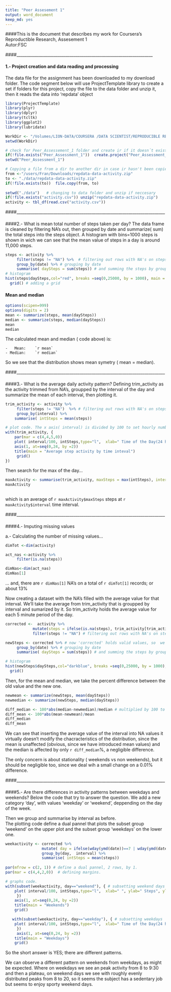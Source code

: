 ```yaml
---
title: "Peer Assesement 1"
output: word_document
keep_md: yes
---
```


####This is the document that describes my work for Coursera's Reproductible Research, Assesement 1  
Autor:FSC

####___________________________________________________________________ 

####  

#### 1.- Project creation and data reading and processing


The data file for the assignment has been downloaded to my download folder.
The code segment below will use ProjectTemplate library to create a set if folders for this project, copy the file to the data folder and unzip it, then it reads the data into 'repdata' object
```r

library(ProjectTemplate)
library(plyr)
library(dplyr)
library(tcltk)
library(ggplot2)
library(lubridate)

```


```r
WorkDir <- "/Volumes/LION-DATA/COURSERA /DATA SCIENTIST/REPRODUCIBLE RESEARCH" # work dir has to be modified to fit your system. The rest pends from it, so it should work
setwd(WorkDir)

# check for Peer_Assessement_1 folder and create ir if it doesn´t exist.
if(!file.exists("Peer_Assessment_1"))  create.project("Peer_Assessment_1")
setwd("Peer_Assessment_1")

# Copying a file from a dir to another dir in case ir hasn't been copied before
from <-"/users/Fran/Downloads/repdata-data-activity.zip"
to <- "./data/repdata-data-activity.zip"
if(!file.exists(to))  file.copy(from, to)
                                
setwd("./data")   # changing to data folder and unzip if neccesary
if(!file.exists("activity.csv")) unzip("repdata-data-activity.zip")
activity <- tbl_df(read.csv("activity.csv"))
```

####_________________________________________________________________________
    
####    

    
####2.- What is mean total number of steps taken per day?
The data frame is cleaned by filtering NA's out, then grouped by date and summarize( sum) the total steps into the steps object. 
A histogram with bins=1000 steps is shown in wich we can see that the mean value of steps in a day is around 11,000 steps.

```r
steps <- activity %>%
     filter(steps != "NA") %>%  # filtering out rows with NA's on steps
     group_by(date) %>% # grouping by date
     summarise( daySteps = sum(steps)) # and summing the steps by groupped date.
# histogram 
hist(steps$daySteps,col="red", breaks =seq(0,25000, by = 1000), main = "Total steps per day",, xlab= ("Total daily Steps"), ylab= ("Nr. of occurrences"))
  grid() # adding a grid
```

####  Mean and median  

```r
options(scipen=999)
options(digits = 2)
mean <- summarize(steps, mean(daySteps))
median <- summarize(steps, median(daySteps))
mean 
median


```
 The calculated mean and median ( code above) is:  
 
    -   Mean:    `r mean`  
    - Median:    `r median`
 
 So we see that the distribution shows  mean symetry ( mean = median). 


####_________________________________________________________________________
    
####    

    
####3.- What is the average daily activity pattern?
Defining trim_activity as the activity trimmed from NA's, groupped by the interval of the day and summarize the mean of each interval,
then plotting it.

```r
trim_activity <- activity %>%
     filter(steps != "NA")  %>% # filtering out rows with NA's on steps
     group_by(interval) %>%
    summarise( intSteps = mean(steps))

# plot code. The x axis( interval) is divided by 100 to set hourly numbers on the x-axis.
with(trim_activity, {
    par(mar = c(4,4,5,0))
    plot( interval/100, intSteps,type="l",  xlab=" Time of the Day(24 hour)", ylab=" Step activity", ylim = range(intSteps), col ="magenta", xlim = range(0:24), xaxt="n") 
    axis(1, at=seq(0,24, by =2)) 
    title(main = "Average step activity by time inteval")
     grid()
})
```


Then search for the max of the day...

```r

maxActivity <- summarise(trim_activity, maxSteps = max(intSteps), interval = substr(hm(interval[intSteps ==maxSteps]/100),1,6))
maxActivity 
           
```
which is an average of  `r maxActivity$maxSteps` steps at `r maxActivity$interval`   time interval.


####_________________________________________________________________________
    
####    

    
####4.- Imputing missing values

a.- Calculating the number of missing values...

```r
dimTot <-dim(activity)

act_nas <-activity %>%
     filter(is.na(steps))

dimNas<-dim(act_nas)
dimNas[1]

```
... and, there are  `r dimNas[1]` NA's on a total of `r dimTot[1]` records; or about 13%  
  
Now creating a dataset with the NA's filled with the average value for that interval. We'll take the average from trim_activity that is groupped by interval and sumarized by it. 
So trim_activity holds the average value for each 5 minute period of the day.
  

```r
corrected <-  activity %>%
            mutate(steps = ifelse(is.na(steps), trim_activity[trim_activity$interval == interval,]$intSteps, steps))%>% # ifelse() inserts on 'steps' the average value if the original value is NA
            filter(steps != "NA") # filtering out rows with NA's on steps ( that are redundant since we inseted the averages)

newSteps <- corrected %>% # now 'corrected' holds valid values, so  we do the same as in the 1st histogram case 
     group_by(date) %>% # grouping by date
     summarise( daySteps = sum(steps)) # and summing the steps by groupped date.

# histogram 
hist(newSteps$daySteps,col="darkblue", breaks =seq(0,25000, by = 1000), main = "Total steps per day",, xlab= ("Total daily Steps"), ylab= ("Nr. of occurences"))
  grid()
```
  
Then, for the mean and median, we take the percent difference between the old value and the new one.
```r

newmean <- summarize(newSteps, mean(daySteps))
newmedian <- summarize(newSteps, median(daySteps))

diff_median <- 100*abs(median-newmedian)/median # multiplied by 100 to get  a percent difference
diff_mean <- 100*abs(mean-newmean)/mean
diff_median
diff_mean
```
  
We can see that inserting the average value of the interval into NA values it virtually doesn't modify the chacracteristics of the distribution, since
the mean is unaffected (obvious, since we have introduced mean values) and the median is affected by only `r diff_median`%, a negligible difference.  
  
The only concern is about stationality ( weekends vs non weekends), but it should be negligible too, since we deal wih a small change on a  0.01% difference.


####_________________________________________________________________________
    
####    

    
####5.- Are there differences in activity patterns between weekdays and weekends?
Below the code that try to answer the question.
We add a new category 'day', with values 'weekday' or 'weekend', deppending on the day of the week.  
  
Then we group and summarise by interval as before.  
The plotting code define a dual pannel that plots the subset group 'weekend' on the upper plot
and the subset group 'weekdays' on the lower one.

```r
weekactivity <- corrected %>%
                mutate( day = ifelse(wday(ymd(date))==7 | wday(ymd(date))==1, "weekend", "weekday" )) %>% ## adding a day category, then grouping and summarizing
                group_by(day,  interval) %>%
                summarise( intSteps = mean(steps))
             
par(mfrow = c(2, 1)) # define a dual pannel, 2 rows, by 1.
par(mar = c(4,4,2,0))  # defining margins.

# graphs code.
with(subset(weekactivity, day=="weekend"), { # subsetting weekend days
    plot( interval/100, intSteps,type="l",  xlab=" ", ylab=" Steps", ylim = range(0:230), col ="darkmagenta", xlim = range(0:24), xaxt="n") 
     })
    axis(1, at=seq(0,24, by =2)) 
    title(main = "Weekends") 
    grid()

   with(subset(weekactivity, day=="weekday"), { # subsetting weekdays
    plot( interval/100, intSteps,type="l",  xlab=" Time of the Day(24 hour)", ylab=" Steps", ylim = range(0:230), col ="blue", xlim = range(0:24), xaxt="n") 
     })
     axis(1, at=seq(0,24, by =2)) 
    title(main = "Weekdays") 
    grid()

```
  
   
   
   
So the short answer is YES; there are different patterns.  
  
We can observe a different pattern on weekends from  weekdays, as might be expected. Where on weekdays we see an  peak activity from 8 to 9:30 and then a plateau, on weekend days we see with roughly evenly distributed peaks from 8 to 20, so it seems the subject has a sedentary job but seems to enjoy sporty weekend days.
   
   
   





